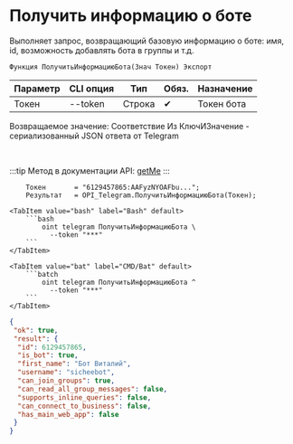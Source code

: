 ﻿---
sidebar_position: 1
---


# Получить информацию о боте
 Выполняет запрос, возвращающий базовую информацию о боте: имя, id, возможность добавлять бота в группы и т.д.



`Функция ПолучитьИнформациюБота(Знач Токен) Экспорт`

  | Параметр | CLI опция | Тип | Обяз. | Назначение |
  |-|-|-|-|-|
  | Токен | --token | Строка | &#x2714; | Токен бота |

  
  Возвращаемое значение:   Соответствие Из КлючИЗначение - сериализованный JSON ответа от Telegram

<br/>

:::tip
Метод в документации API: [getMe](https://core.telegram.org/bots/api#getme)
:::
<br/>


```bsl title="Пример использования для 1С:Предприятие/OneScript"
    Токен       = "6129457865:AAFyzNYOAFbu...";
    Результат   = OPI_Telegram.ПолучитьИнформациюБота(Токен);
```
    

 <Tabs>
  
    <TabItem value="bash" label="Bash" default>
        ```bash
            oint telegram ПолучитьИнформациюБота \
              --token "***"
        ```
    </TabItem>
  
    <TabItem value="bat" label="CMD/Bat" default>
        ```batch
            oint telegram ПолучитьИнформациюБота ^
              --token "***"
        ```
    </TabItem>
</Tabs>


```json title="Результат"
{
 "ok": true,
 "result": {
  "id": 6129457865,
  "is_bot": true,
  "first_name": "Бот Виталий",
  "username": "sicheebot",
  "can_join_groups": true,
  "can_read_all_group_messages": false,
  "supports_inline_queries": false,
  "can_connect_to_business": false,
  "has_main_web_app": false
 }
}
```
